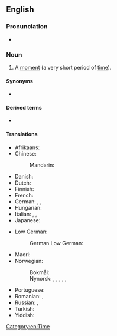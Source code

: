 ==English==

===Pronunciation===
* {{audio|en|en-au-blink of an eye.ogg|Audio (AU)}}

===Noun===
{{en-noun|-|blinks of an eye}}

# {{lb|en|idiom}} A [[moment]] (a very short period of [[time]]).

====Synonyms====
* {{l|en|eyeblink}}

====Derived terms====
* {{l|en|in the blink of an eye}}

====Translations====
{{trans-top|moment (a very short period of time)}}
* Afrikaans: {{t+|af|oomblik}}
* Chinese:
*: Mandarin: {{t+|cmn|眨眼|tr=zhǎyǎn|sc=Hani}}
* Danish: {{t+|da|øjeblik|n}}
* Dutch: {{t+|nl|ogenblik|n}}
* Finnish: {{t+|fi|silmänräpäys}}
* French: {{t+|fr|clin d'œil|m}}
* German: {{t+|de|Augenblick|m}}, {{t+|de|Wimpernschlag|m}}, {{t|de|Augenschlag|m}}
* Hungarian: {{t+|hu|szempillantás}}
* Italian: {{t|it|batter d'occhio|m}}, {{t|it|batter d'occhi|m}}, {{t|it|battito di ciglia|m}}
* Japanese: {{t|ja|あっという間|tr=あっというま, a-tto iu ma|sc=Jpan}}
{{trans-mid}}
* Low German:
*: German Low German: {{t|nds-de|Ogenblick|m}}
* Maori: {{t|mi|matakarapa}}
* Norwegian:
*: Bokmål: {{t+|nb|øyeblikk|n}}
*: Nynorsk: {{t|nn|augeblikk|n}}, {{t|nn|augneblikk|n}}, {{t|nn|augeblink|n}}, {{t|nn|augneblink|n}}, {{t|nn|augeblunk|n}}, {{t|nn|augneblunk|n}}
* Portuguese: {{t|pt|piscar de olhos|m}}
* Romanian: {{t+|ro|clipă|f}}, {{t+|ro|clipită|f}}
* Russian: {{t+|ru|мгнове́ние о́ка|n}}, {{t+|ru|мгнове́ние|n}}
* Turkish: {{t+|tr|an}}
* Yiddish: {{t+|yi|אויגנבליק|m}}
{{trans-bottom}}

[[Category:en:Time]]